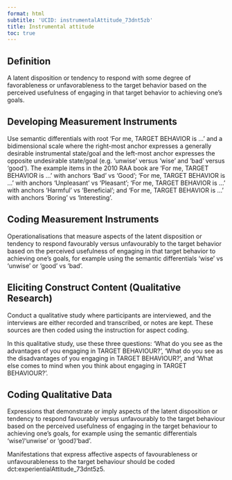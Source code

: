 ```yaml
---
format: html
subtitle: 'UCID: instrumentalAttitude_73dnt5zb'
title: Instrumental attitude
toc: true
---
```


## Definition

A latent disposition or tendency to respond with some degree of favorableness or unfavorableness to the target behavior based on the perceived usefulness of engaging in that target behavior to achieving one’s goals.


## Developing Measurement Instruments

Use semantic differentials with root ‘For me, TARGET BEHAVIOR is …’ and a bidimensional scale where the right-most anchor expresses a generally desirable instrumental state/goal and the left-most anchor expresses the opposite undesirable state/goal (e.g. ‘unwise’ versus ‘wise’ and ‘bad’ versus ‘good’). The example items in the 2010 RAA book are ‘For me, TARGET BEHAVIOR is …’ with anchors ‘Bad’ vs ‘Good’; ‘For me, TARGET BEHAVIOR is …’ with anchors ‘Unpleasant’ vs ‘Pleasant’; ‘For me, TARGET BEHAVIOR is …’ with anchors ‘Harmful’ vs ‘Beneficial’; and ‘For me, TARGET BEHAVIOR is …’ with anchors ‘Boring’ vs ‘Interesting’.


## Coding Measurement Instruments

Operationalisations that measure aspects of the latent disposition or tendency to respond favourably versus unfavourably to the target behavior based on the perceived usefulness of engaging in that target behavior to achieving one’s goals, for example using the semantic differentials ‘wise’ vs ‘unwise’ or ‘good’ vs ‘bad’.

## Eliciting Construct Content (Qualitative Research)

Conduct a qualitative study where participants are interviewed, and the interviews are either recorded and transcribed, or notes are kept. These sources are then coded using the instruction for aspect coding.

In this qualitative study, use these three questions: ‘What do you see as the advantages of you engaging in TARGET BEHAVIOUR?', 'What do you see as the disadvantages of you engaging in TARGET BEHAVIOUR?', and 'What else comes to mind when you think about engaging in TARGET BEHAVIOUR?'.


## Coding Qualitative Data

Expressions that demonstrate or imply aspects of the latent disposition or tendency to respond favourably versus unfavourably to the target behaviour based on the perceived usefulness of engaging in the target behaviour to achieving one’s goals, for example using the semantic differentials ‘wise’/‘unwise’ or ‘good’/‘bad’.

Manifestations that express affective aspects of favourableness or unfavourableness to the target behaviour should be coded dct:experientialAttitude_73dnt5z5.


